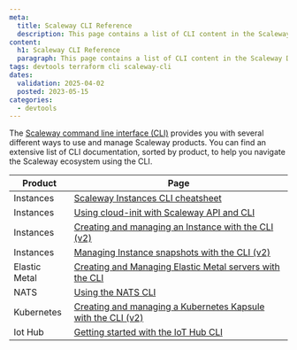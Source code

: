 ```yaml
---
meta:
  title: Scaleway CLI Reference
  description: This page contains a list of CLI content in the Scaleway Documentation website.
content:
  h1: Scaleway CLI Reference
  paragraph: This page contains a list of CLI content in the Scaleway Documentation website.
tags: devtools terraform cli scaleway-cli
dates:
  validation: 2025-04-02
  posted: 2023-05-15
categories:
  - devtools
---
```


The [Scaleway command line interface (CLI)](https://github.com/scaleway/scaleway-cli) provides you with several different ways to use and manage Scaleway products. You can find an extensive list of CLI documentation, sorted by product, to help you navigate the Scaleway ecosystem using the CLI.

| Product                         | Page                  |
| ------------------------------- | --------------------- |
| Instances                       | [Scaleway Instances CLI cheatsheet](/instances/api-cli/cli-cheatsheet/) |
| Instances                       | [Using cloud-init with Scaleway API and CLI](/instances/api-cli/using-cloud-init/) |
| Instances                       | [Creating and managing an Instance with the CLI (v2)](/instances/api-cli/creating-managing-instances-with-cliv2/) |
| Instances                       | [Managing Instance snapshots with the CLI (v2)](/instances/api-cli/managing-instance-snapshot-via-cli/) |
| Elastic Metal                   | [Creating and Managing Elastic Metal servers with the CLI](/elastic-metal/api-cli/elastic-metal-with-cli/) |
| NATS                            | [Using the NATS CLI](/nats/api-cli/nats-cli/) |
| Kubernetes                      | [Creating and managing a Kubernetes Kapsule with the CLI (v2)](/kubernetes/api-cli/creating-managing-kubernetes-lifecycle-cliv2/) |
| Iot Hub                         | [Getting started with the IoT Hub CLI](/iot-hub/api-cli/getting-started-with-iot-hub-cli/) |

